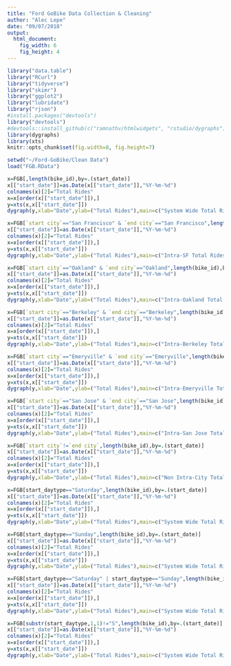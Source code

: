 ```yaml
---
title: "Ford GoBike Data Collection & Cleaning"
author: "Alec Lepe"
date: "09/07/2018"
output: 
  html_document:
    fig_width: 6
    fig_height: 4
---
```

  <!-- html_document: -->
  <!--   keep_md: true -->
```r
library("data.table")
library("RCurl")
library("tidyverse")
library("skimr")
library("ggplot2")
library("lubridate")
library("rjson")
#install.packages("devtools")
library("devtools")
#devtools::install_github(c("ramnathv/htmlwidgets", "rstudio/dygraphs"),force=TRUE)
library(dygraphs)
library(xts)
knitr::opts_chunk$set(fig.width=8, fig.height=7)
```
``` r
setwd("~/Ford-GoBike/Clean Data")
load("FGB.RData")
```
``` r
x=FGB[,length(bike_id),by=.(start_date)]
x[["start_date"]]=as.Date(x[["start_date"]],"%Y-%m-%d")
colnames(x)[2]="Total Rides"
x=x[order(x[["start_date"]]),]
y=xts(x,x[["start_date"]])
dygraph(y,xlab="Date",ylab=("Total Rides"),main=c("System Wide Total Rides")) %>% dySeries(label="Total Rides", color="Blue") %>% dyRangeSelector()
```
``` r
x=FGB[`start city`=="San Francisco" & `end city`=="San Francisco",length(bike_id),by=.(start_date)]
x[["start_date"]]=as.Date(x[["start_date"]],"%Y-%m-%d")
colnames(x)[2]="Total Rides"
x=x[order(x[["start_date"]]),]
y=xts(x,x[["start_date"]])
dygraph(y,xlab="Date",ylab=("Total Rides"),main=c("Intra-SF Total Rides")) %>% dySeries(label="Total Rides", color="Blue") %>% dyRangeSelector()
```

``` r
x=FGB[`start city`=="Oakland" & `end city`=="Oakland",length(bike_id),by=.(start_date)]
x[["start_date"]]=as.Date(x[["start_date"]],"%Y-%m-%d")
colnames(x)[2]="Total Rides"
x=x[order(x[["start_date"]]),]
y=xts(x,x[["start_date"]])
dygraph(y,xlab="Date",ylab=("Total Rides"),main=c("Intra-Oakland Total Rides")) %>% dySeries(label="Total Rides", color="Blue") %>% dyRangeSelector()
```
``` r
x=FGB[`start city`=="Berkeley" & `end city`=="Berkeley",length(bike_id),by=.(start_date)]
x[["start_date"]]=as.Date(x[["start_date"]],"%Y-%m-%d")
colnames(x)[2]="Total Rides"
x=x[order(x[["start_date"]]),]
y=xts(x,x[["start_date"]])
dygraph(y,xlab="Date",ylab=("Total Rides"),main=c("Intra-Berkeley Total Rides")) %>% dySeries(label="Total Rides", color="Blue") %>% dyRangeSelector()
```
``` r
x=FGB[`start city`=="Emeryville" & `end city`=="Emeryville",length(bike_id),by=.(start_date)]
x[["start_date"]]=as.Date(x[["start_date"]],"%Y-%m-%d")
colnames(x)[2]="Total Rides"
x=x[order(x[["start_date"]]),]
y=xts(x,x[["start_date"]])
dygraph(y,xlab="Date",ylab=("Total Rides"),main=c("Intra-Emeryville Total Rides")) %>% dySeries(label="Total Rides", color="Blue") %>% dyRangeSelector()
```
``` r
x=FGB[`start city`=="San Jose" & `end city`=="San Jose",length(bike_id),by=.(start_date)]
x[["start_date"]]=as.Date(x[["start_date"]],"%Y-%m-%d")
colnames(x)[2]="Total Rides"
x=x[order(x[["start_date"]]),]
y=xts(x,x[["start_date"]])
dygraph(y,xlab="Date",ylab=("Total Rides"),main=c("Intra-San Jose Total Rides")) %>% dySeries(label="Total Rides", color="Blue") %>% dyRangeSelector()
```
``` r
x=FGB[`start city`!=`end city`,length(bike_id),by=.(start_date)]
x[["start_date"]]=as.Date(x[["start_date"]],"%Y-%m-%d")
colnames(x)[2]="Total Rides"
x=x[order(x[["start_date"]]),]
y=xts(x,x[["start_date"]])
dygraph(y,xlab="Date",ylab=("Total Rides"),main=c("Non Intra-City Total Rides")) %>% dySeries(label="Total Rides", color="Blue") %>% dyRangeSelector()
```


``` r
x=FGB[start_daytype=="Saturday",length(bike_id),by=.(start_date)]
x[["start_date"]]=as.Date(x[["start_date"]],"%Y-%m-%d")
colnames(x)[2]="Total Rides"
x=x[order(x[["start_date"]]),]
y=xts(x,x[["start_date"]])
dygraph(y,xlab="Date",ylab=("Total Rides"),main=c("System Wide Total Rides (Saturdays)")) %>% dySeries(label="Total Rides", color="Blue") %>% dyRangeSelector()
```

``` r
x=FGB[start_daytype=="Sunday",length(bike_id),by=.(start_date)]
x[["start_date"]]=as.Date(x[["start_date"]],"%Y-%m-%d")
colnames(x)[2]="Total Rides"
x=x[order(x[["start_date"]]),]
y=xts(x,x[["start_date"]])
dygraph(y,xlab="Date",ylab=("Total Rides"),main=c("System Wide Total Rides (Sundays)")) %>% dySeries(label="Total Rides", color="Blue") %>% dyRangeSelector()
```
``` r
x=FGB[start_daytype=="Saturday" | start_daytype=="Sunday",length(bike_id),by=.(start_date)]
x[["start_date"]]=as.Date(x[["start_date"]],"%Y-%m-%d")
colnames(x)[2]="Total Rides"
x=x[order(x[["start_date"]]),]
y=xts(x,x[["start_date"]])
dygraph(y,xlab="Date",ylab=("Total Rides"),main=c("System Wide Total Rides (Weekends)")) %>% dySeries(label="Total Rides", color="Blue") %>% dyRangeSelector()
```
``` r
x=FGB[substr(start_daytype,1,1)!="S",length(bike_id),by=.(start_date)]
x[["start_date"]]=as.Date(x[["start_date"]],"%Y-%m-%d")
colnames(x)[2]="Total Rides"
x=x[order(x[["start_date"]]),]
y=xts(x,x[["start_date"]])
dygraph(y,xlab="Date",ylab=("Total Rides"),main=c("System Wide Total Rides (Weekdays)")) %>% dySeries(label="Total Rides", color="Blue") %>% dyRangeSelector()
```

